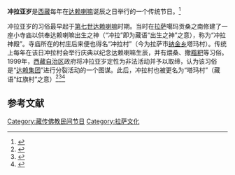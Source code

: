 '''冲拉亚岁'''是[[西藏|西藏]]每年在[[达赖喇嘛|达赖喇嘛]]诞辰之日举行的一个传统节日。<ref>{{cite book|title=《藏族风俗文化》|author=白玉芬|publisher=西藏人民出版社|year=2007}}</ref>

冲拉亚岁的习俗最早起于[[第七世达赖喇嘛|第七世达赖喇嘛]]时期。当时在[[拉萨|拉萨]]噶玛贡桑之南修建了一座小寺庙以供奉达赖喇嘛出生之神（“冲拉”即为藏语“出生之神”之意），称为“冲拉神殿”。寺庙所在的村庄后来便也得名“冲拉村”（今为拉萨市[[纳金乡|纳金乡]]塔玛村）。传统上每年在该日冲拉村会举行庆典以纪念达赖喇嘛生辰，并有煨桑、撒[[糌粑|糌粑]]等习俗。1999年，[[西藏自治区|西藏自治区]]政府将冲拉亚岁定性为非法活动并予以取缔，认为该习俗是“[[达赖集团|达赖集团]]”进行分裂活动的一个图谋。此后，冲拉村也被更名为“塔玛村”（藏语“红旗村”之意）<ref>{{cite web|url=http://epaper.chinatibetnews.com/xzrb/html/2013-05/13/content_450251.htm|title=“红旗村”的前身与新生|publisher=西藏日报|date=2013-05-13|access-date=2015-07-06|archive-url=https://web.archive.org/web/20160304110313/http://epaper.chinatibetnews.com/xzrb/html/2013-05/13/content_450251.htm|archive-date=2016-03-04|dead-url=yes}}</ref><ref>{{cite web|url=http://www.rfa.org/mandarin/zhuanlan/weiseblog/ws-07052015123706.html|title=献辞——为尊者达赖喇嘛八十寿诞而作|author=[[唯色|唯色]]|date=2015-07-05|publisher=自由亚洲电台|access-date=2015-07-06|archive-url=https://web.archive.org/web/20151018085516/http://www.rfa.org/mandarin/zhuanlan/weiseblog/ws-07052015123706.html|archive-date=2015-10-18|dead-url=yes}}</ref><ref>{{cite web|url=http://www.people.com.cn/GB/channel4/987/20000728/163421.html|title=西藏依法取缔“冲拉亚岁”非法活动|publisher=人民网|date=2000-07-28}}</ref>

== 参考文献 ==
{{reflist}}

{{西藏小作品}}
[[Category:藏传佛教民间节日|Category:藏传佛教民间节日]]
[[Category:拉萨文化|Category:拉萨文化]]